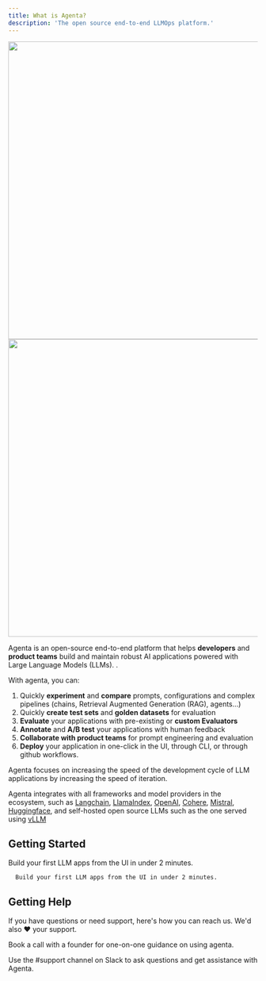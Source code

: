 ```yaml
---
title: What is Agenta?
description: 'The open source end-to-end LLMOps platform.'
---
```

<img className="dark:hidden" height="600" src="/images/agenta_mockup_whitebg.png" />
<img className="hidden dark:block" height="600" src="/images/agenta_mockup_blackbg.png" />

Agenta is an open-source end-to-end platform that helps **developers** and **product teams** build and maintain robust AI applications powered with Large Language Models (LLMs). . 

With agenta, you can:

1. Quickly **experiment** and **compare** prompts, configurations and complex pipelines (chains, Retrieval Augmented Generation (RAG), agents...) 
2. Quickly **create test sets** and **golden datasets** for evaluation
3. **Evaluate** your applications with pre-existing or **custom Evaluators**
4. **Annotate** and **A/B test** your applications with human feedback 
5. **Collaborate with product teams** for prompt engineering and evaluation
6. **Deploy** your application in one-click in the UI,  through CLI, or through github workflows. 

Agenta focuses on increasing the speed of the development cycle of LLM applications by increasing the speed of iteration.

Agenta integrates with all frameworks and model providers in the ecosystem, such as [Langchain](https://langchain.com), [LlamaIndex](https://www.llamaindex.ai/), [OpenAI](https://openai.com), [Cohere](https://cohere.ai), [Mistral](https://mistral.ai/), [Huggingface](https://huggingface.co/), and self-hosted open source LLMs such as the one served using [vLLM](https://github.com/vllm-project/vllm)


## Getting Started

<CardGroup cols={2}>

  <Card
    title="Getting Started from the UI"
    icon="stars"
    href="getting-started-ui"
    color="#33FF57">
      Build your first LLM apps from the UI in under 2 minutes.
  </Card>
  <Card
    title="Getting Started from code"
    icon="code"
    color="#337BFF"
    href="getting-started-code">

      Build your first LLM apps from the UI in under 2 minutes.
  </Card>
</CardGroup>

## Getting Help

If you have questions or need support, here's how you can reach us. We'd also ❤️ your support.

<CardGroup>
  <Card title="Schedule an onboarding call" icon="phone" href="https://cal.com/mahmoud-mabrouk-ogzgey/demo">
    Book a call with a founder for one-on-one guidance on using agenta.
  </Card>

  <Card
    title="Join our Slack"
    icon="slack"
    href="https://join.slack.com/t/agenta-hq/shared_invite/zt-1zsafop5i-Y7~ZySbhRZvKVPV5DO_7IA"
    color="#5865F2">
    Use the #support channel on Slack to ask questions and get assistance with Agenta.  
    </Card>
</CardGroup>
